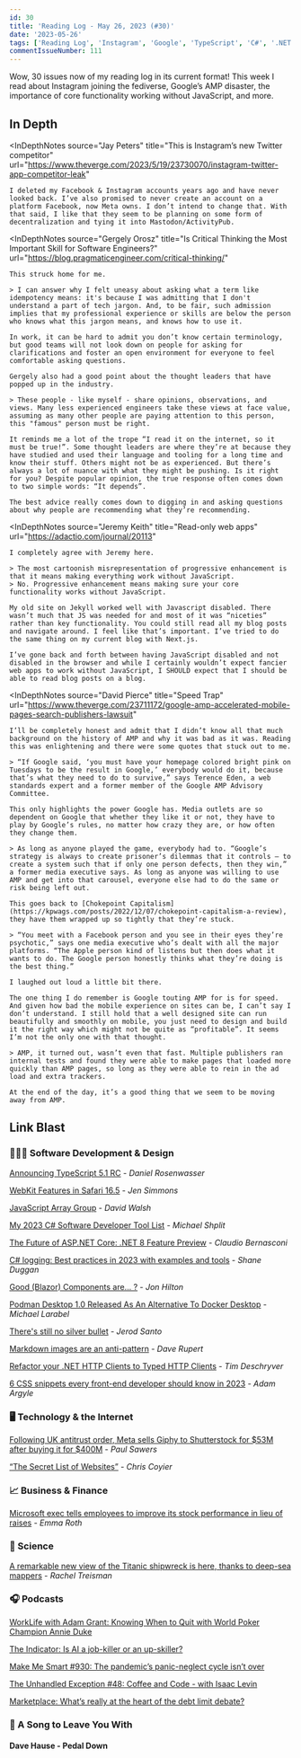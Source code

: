 ```yaml
---
id: 30
title: 'Reading Log - May 26, 2023 (#30)'
date: '2023-05-26'
tags: ['Reading Log', 'Instagram', 'Google', 'TypeScript', 'C#', '.NET', 'Microsoft', 'Titanic']
commentIssueNumber: 111
---
```


Wow, 30 issues now of my reading log in its current format! This week I read about Instagram joining the fediverse, Google’s AMP disaster, the importance of core functionality working without JavaScript, and more.

## In Depth

<InDepthNotes
    source="Jay Peters"
    title="This is Instagram’s new Twitter competitor"
    url="https://www.theverge.com/2023/5/19/23730070/instagram-twitter-app-competitor-leak"
>
    I deleted my Facebook & Instagram accounts years ago and have never looked back. I’ve also promised to never create an account on a platform Facebook, now Meta owns. I don’t intend to change that. With that said, I like that they seem to be planning on some form of decentralization and tying it into Mastodon/ActivityPub.
</InDepthNotes>

<InDepthNotes
    source="Gergely Orosz"
    title="Is Critical Thinking the Most Important Skill for Software Engineers?"
    url="https://blog.pragmaticengineer.com/critical-thinking/"
>
    This struck home for me.

    > I can answer why I felt uneasy about asking what a term like idempotency means: it's because I was admitting that I don't understand a part of tech jargon. And, to be fair, such admission implies that my professional experience or skills are below the person who knows what this jargon means, and knows how to use it.

    In work, it can be hard to admit you don’t know certain terminology, but good teams will not look down on people for asking for clarifications and foster an open environment for everyone to feel comfortable asking questions.

    Gergely also had a good point about the thought leaders that have popped up in the industry.

    > These people - like myself - share opinions, observations, and views. Many less experienced engineers take these views at face value, assuming as many other people are paying attention to this person, this "famous" person must be right.

    It reminds me a lot of the trope “I read it on the internet, so it must be true!”. Some thought leaders are where they’re at because they have studied and used their language and tooling for a long time and know their stuff. Others might not be as experienced. But there’s always a lot of nuance with what they might be pushing. Is it right for you? Despite popular opinion, the true response often comes down to two simple words: “It depends”.

    The best advice really comes down to digging in and asking questions about why people are recommending what they’re recommending.
</InDepthNotes>

<InDepthNotes
    source="Jeremy Keith"
    title="Read-only web apps"
    url="https://adactio.com/journal/20113"
>
    I completely agree with Jeremy here.

    > The most cartoonish misrepresentation of progressive enhancement is that it means making everything work without JavaScript.
    > No. Progressive enhancement means making sure your core functionality works without JavaScript.

    My old site on Jekyll worked well with Javascript disabled. There wasn’t much that JS was needed for and most of it was “niceties” rather than key functionality. You could still read all my blog posts and navigate around. I feel like that’s important. I’ve tried to do the same thing on my current blog with Next.js.

    I’ve gone back and forth between having JavaScript disabled and not disabled in the browser and while I certainly wouldn’t expect fancier web apps to work without JavaScript, I SHOULD expect that I should be able to read blog posts on a blog.
</InDepthNotes>

<InDepthNotes
    source="David Pierce"
    title="Speed Trap"
    url="https://www.theverge.com/23711172/google-amp-accelerated-mobile-pages-search-publishers-lawsuit"
>
    I’ll be completely honest and admit that I didn’t know all that much background on the history of AMP and why it was bad as it was. Reading this was enlightening and there were some quotes that stuck out to me.

    > “If Google said, ‘you must have your homepage colored bright pink on Tuesdays to be the result in Google,’ everybody would do it, because that’s what they need to do to survive,” says Terence Eden, a web standards expert and a former member of the Google AMP Advisory Committee.

    This only highlights the power Google has. Media outlets are so dependent on Google that whether they like it or not, they have to play by Google’s rules, no matter how crazy they are, or how often they change them.

    > As long as anyone played the game, everybody had to. “Google’s strategy is always to create prisoner’s dilemmas that it controls — to create a system such that if only one person defects, then they win,” a former media executive says. As long as anyone was willing to use AMP and get into that carousel, everyone else had to do the same or risk being left out.

    This goes back to [Chokepoint Capitalism](https://kpwags.com/posts/2022/12/07/chokepoint-capitalism-a-review), they have them wrapped up so tightly that they’re stuck.

    > “You meet with a Facebook person and you see in their eyes they’re psychotic,” says one media executive who’s dealt with all the major platforms. “The Apple person kind of listens but then does what it wants to do. The Google person honestly thinks what they’re doing is the best thing.”

    I laughed out loud a little bit there.

    The one thing I do remember is Google touting AMP for is for speed. And given how bad the mobile experience on sites can be, I can’t say I don’t understand. I still hold that a well designed site can run beautifully and smoothly on mobile, you just need to design and build it the right way which might not be quite as “profitable”. It seems I’m not the only one with that thought.

    > AMP, it turned out, wasn’t even that fast. Multiple publishers ran internal tests and found they were able to make pages that loaded more quickly than AMP pages, so long as they were able to rein in the ad load and extra trackers.

    At the end of the day, it’s a good thing that we seem to be moving away from AMP.
</InDepthNotes>

## Link Blast

### 👨🏼‍💻 Software Development & Design

[Announcing TypeScript 5.1 RC](https://devblogs.microsoft.com/typescript/announcing-typescript-5-1-rc/) - _Daniel Rosenwasser_

[WebKit Features in Safari 16.5](https://webkit.org/blog/14154/webkit-features-in-safari-16-5/) - _Jen Simmons_

[JavaScript Array Group](https://davidwalsh.name/array-group) - _David Walsh_

[My 2023 C# Software Developer Tool List](https://michaelscodingspot.com/developer-tools/) - _Michael Shplit_

[The Future of ASP.NET Core: .NET 8 Feature Preview](https://www.claudiobernasconi.ch/2023/05/20/asp-net-core-dotnet-8-preview/) - _Claudio Bernasconi_

[C# logging: Best practices in 2023 with examples and tools](https://raygun.com/blog/c-sharp-logging-best-practices/) - _Shane Duggan_

[Good (Blazor) Components are... ?](https://jonhilton.net/good-blazor-components/) - _Jon Hilton_

[Podman Desktop 1.0 Released As An Alternative To Docker Desktop](https://www.phoronix.com/news/Podman-Desktop-1.0) - _Michael Larabel_

[There's still no silver bullet](https://changelog.com/posts/still-no-silver-bullet) - _Jerod Santo_

[Markdown images are an anti-pattern](https://daverupert.com/2023/05/markdown-images-anti-pattern/) - _Dave Rupert_

[Refactor your .NET HTTP Clients to Typed HTTP Clients](https://timdeschryver.dev/blog/refactor-your-net-http-clients-to-typed-http-clients) - _Tim Deschryver_

[6 CSS snippets every front-end developer should know in 2023](https://web.dev/6-css-snippets-every-front-end-developer-should-know-in-2023/) - _Adam Argyle_

### 🖥 Technology & the Internet

[Following UK antitrust order, Meta sells Giphy to Shutterstock for $53M after buying it for $400M](https://techcrunch.com/2023/05/23/meta-sells-giphy-to-shutterstock-for-53m-after-uk-divestment-order/) - _Paul Sawers_

[“The Secret List of Websites”](https://chriscoyier.net/2023/04/21/the-secret-list-of-websites/) - _Chris Coyier_

### 📈 Business & Finance

[Microsoft exec tells employees to improve its stock performance in lieu of raises](https://www.theverge.com/2023/5/19/23729711/microsoft-cmo-staff-stock-price-pay) - _Emma Roth_

### 🔬 Science

[A remarkable new view of the Titanic shipwreck is here, thanks to deep-sea mappers](https://www.npr.org/2023/05/20/1177056829/titanic-scan) - _Rachel Treisman_

### 🎧 Podcasts

[WorkLife with Adam Grant: Knowing When to Quit with World Poker Champion Annie Duke](https://podcasts.apple.com/us/podcast/knowing-when-to-quit-with-world-poker-champion-annie-duke/id1346314086?i=1000591027157)

[The Indicator: Is AI a job-killer or an up-skiller?](https://www.npr.org/2023/05/23/1177772441/is-ai-a-job-killer-or-an-up-skiller)

[Make Me Smart #930: The pandemic’s panic-neglect cycle isn’t over](https://www.marketplace.org/shows/make-me-smart/the-pandemics-panic-neglect-cycle-isnt-over/)

[The Unhandled Exception #48: Coffee and Code - with Isaac Levin](https://unhandledexceptionpodcast.com/posts/0048-isaaclevin/)

[Marketplace: What’s really at the heart of the debt limit debate?](https://www.marketplace.org/shows/marketplace/whats-really-at-the-heart-of-the-debt-limit-debate/)

### 🎵 A Song to Leave You With

#### Dave Hause - Pedal Down

<YouTubeEmbed id="bH5-6dQcgmM" title="Dave Hause - Pedal Down" />